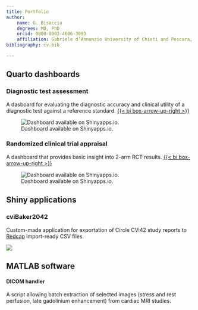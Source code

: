 ```yaml
---
title: Portfolio
author: 
    name: G. Bisaccia
    degrees: MD, PhD
    orcid: 0000-0003-4606-3093
    affiliation: Gabriele d’Annunzio University of Chieti and Pescara, Italy
bibliography: cv.bib

---
```

## Quarto dashboards
### Diagnostic test assessment
A dasboard for evaluating the diagnostic accuracy and clinical utility of a diagnostic test against a reference standard. [{{< bi box-arrow-up-right >}}](https://nweex5-g-bisaccia.shinyapps.io/dta-dashboard/)

![Dashboard available on Shinyapps.io.](images/apps/dta.png)

### Randomized clinical trial appraisal
A dashboard that provides basic insight into 2-arm RCT results. [{{< bi box-arrow-up-right >}}](https://nweex5-g-bisaccia.shinyapps.io/rct-appraise/)

![Dashboard available on Shinyapps.io.](images/apps/rct-appraise.png)

## Shiny applications
### cviBaker2042
Custom-made application for exportation of Circle CVi42 study reports to [Redcap](https://www.project-redcap.org) import-ready CSV files.

![](images/apps/cvibaker2042.png)

## MATLAB software
#### DICOM handler
A script allowing batch extraction of selected images (stress and rest perfusion, late gadolinium enhancement) from cardiac MRI studies.